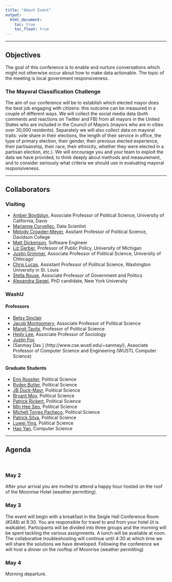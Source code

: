 ```yaml
---
title: "About Event"
output:
  html_document:
    toc: true
    toc_float: true
---
```



----

## Objectives

The goal of this conference is to enable and nurture conversations which might not otherwise occur about how to make data actionable. The topic of the meeting is local government responsiveness.  

### The Mayoral Classification Challenge

The aim of our conference will be to establish which elected mayor does the best job engaging with citizens: this outcome can be measured in a couple of different ways. We will collect  the social media data (both comments and reactions on Twitter and FB) from all mayors in the United States who are included in the Council of Mayors (mayors who are in cities over 30,000 residents).  Separately we will also collect data on mayoral traits: vote share in their elections, the length of their service in office, the type of primary election, their gender, their previous elected experience, their partisanship, their race, their ethnicity, whether they were elected in a partisan election, etc.).   We will encourage you and your team to exploit the data we have provided, to think deeply about methods and measurement, and to consider seriously what criteria we should use in evaluating mayoral responsiveness.  

----

## Collaborators 

### Visiting

- [Amber Boydstun](http://www.amber-boydstun.com/), Associate Professor of Political Science, University of California, Davis
- [Marianne Corvellec](https://marianne-corvellec.appspot.com/), Data Scientist
- [Melody Crowder-Meyer ](http://www.melodycrowdermeyer.org/), Assitant Professor of Political Science, Davidson College
- [Matt Dickenson](http://mattdickenson.com/), Software Engineer
- [Liz Gerber ](http://www-personal.umich.edu/~ergerber/Welcome.html), Professor of Public Policy, University of Michigan
- [Justin Grimmer ](https://www.justingrimmer.org/), Associate Professor of Political Science, University of Chhicago'
- [Chris Lucas](http://christopherlucas.org/), Assistant Professor of Political Science, Washington University in St. Louis
- [Stella Rouse](http://gvptsites.umd.edu/srouse/), Associate Professor of Government and Politics
- [Alexandra Siegel](https://wp.nyu.edu/smapp/about-2/), PhD candidate, New York University

### WashU

#### Professors

- [Betsy Sinclair](https://pages.wustl.edu/betsysinclair) 
- [Jacob Montgomery](http://pages.wustl.edu/montgomery), Associate Professor of Political Science
- [Margit Tavits](http://pages.wustl.edu/tavits), Professor of Political Science
- [Hedy Lee](https://soc.washington.edu/people/hedwig-hedy-lee), Associate Professor of Sociology 
- [Justin Fox](https://polisci.wustl.edu/faculty/justin-fox) 
- [Sanmay Das ] (http://www.cse.wustl.edu/~sanmay/), Associate Professor of Computer Science and Engineering
 (WUSTL Computer Science)


#### Graduate Students

- [Erin Rossiter](https://polisci.wustl.edu/faculty/erin-rossiter), Political Science
- [Ryden Butler](https://polisci.wustl.edu/faculty/ryden-butler), Political Science
- [JB Duck-Mayr](http://jbduckmayr.com/), Political Science
- [Bryant Moy](https://polisci.wustl.edu/faculty/bryant-moy), Political Science
- [Patrick Rickert](https://polisci.wustl.edu/faculty/patrick-rickert), Political Science
- [Min Hee Seo](https://sites.wustl.edu/minheeseo/), Political Science
- [Michell Torres Pacheco](http://smtorres.org/), Political Science
- [Patrick Silva](https://polisci.wustl.edu/faculty/patrick-cunha-silva), Political Science
- [Luwei Ying](https://polisci.wustl.edu/faculty/luwei-ying-0), Political Science
- [Hao Yan](http://www.cse.wustl.edu/~haoyan/), Computer Science

----

## Agenda

<br>

### May 2

After your arrival you are invited to attend a happy hour hosted on the roof of the Moonrise Hotel (weather permitting). 

### May 3

The event will begin with a breakfast in the Seigle Hall Conference Room (#248) at 8:30. You are responsible for travel to and from your hotel (it is walkable). Participants will be divided into three groups and the morning will be spent tackling the various assignments. A lunch will be available at noon.  The collaborative troubleshooting will continue until 4:30 at which time we will share the solutions we have developed. Following the conference we will host a dinner on the rooftop of Moonrise (weather permitting)

### May 4

Morning departure.